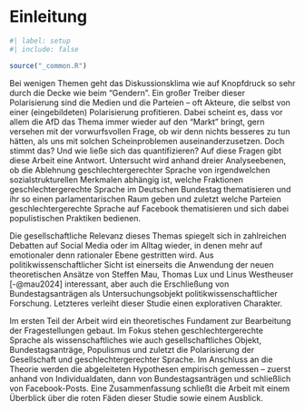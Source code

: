 ```{=tex}
\pagenumbering{arabic}
\setcounter{page}{1}
```
# Einleitung

```r
#| label: setup
#| include: false

source("_common.R")
```

Bei wenigen Themen geht das Diskussionsklima wie auf Knopfdruck so sehr durch die Decke wie beim "Gendern". Ein großer Treiber dieser Polarisierung sind die Medien und die Parteien – oft Akteure, die selbst von einer (eingebildeten) Polarisierung profitieren. Dabei scheint es, dass vor allem die AfD das Thema immer wieder auf den "Markt" bringt, gern versehen mit der vorwurfsvollen Frage, ob wir denn nichts besseres zu tun hätten, als uns mit solchen Scheinproblemen auseinanderzusetzen. Doch stimmt das? Und wie ließe sich das quantifizieren? Auf diese Fragen gibt diese Arbeit eine Antwort. Untersucht wird anhand dreier Analyseebenen, ob die Ablehnung geschlechtergerechter Sprache von irgendwelchen sozialstrukturellen Merkmalen abhängig ist, welche Fraktionen geschlechtergerechte Sprache im Deutschen Bundestag thematisieren und ihr so einen parlamentarischen Raum geben und zuletzt welche Parteien geschlechtergerechte Sprache auf Facebook thematisieren und sich dabei populistischen Praktiken bedienen.

Die gesellschaftliche Relevanz dieses Themas spiegelt sich in zahlreichen Debatten auf Social Media oder im Alltag wieder, in denen mehr auf emotionaler denn rationaler Ebene gestritten wird. Aus politikwissenschaftlicher Sicht ist einerseits die Anwendung der neuen theoretischen Ansätze von Steffen Mau, Thomas Lux und Linus Westheuser [-@mau2024] interessant, aber auch die Erschließung von Bundestagsanträgen als Untersuchungsobjekt politikwissenschaftlicher Forschung. Letzteres verleiht dieser Studie einen explorativen Charakter.

Im ersten Teil der Arbeit wird ein theoretisches Fundament zur Bearbeitung der Fragestellungen gebaut. Im Fokus stehen geschlechtergerechte Sprache als wissenschaftliches wie auch gesellschaftliches Objekt, Bundestagsanträge, Populismus und zuletzt die Polarisierung der Gesellschaft und geschlechtergerechter Sprache. Im Anschluss an die Theorie werden die abgeleiteten Hypothesen empirisch gemessen – zuerst anhand von Individualdaten, dann von Bundestagsanträgen und schließlich von Facebook-Posts. Eine Zusammenfassung schließt die Arbeit mit einem Überblick über die roten Fäden dieser Studie sowie einem Ausblick.
